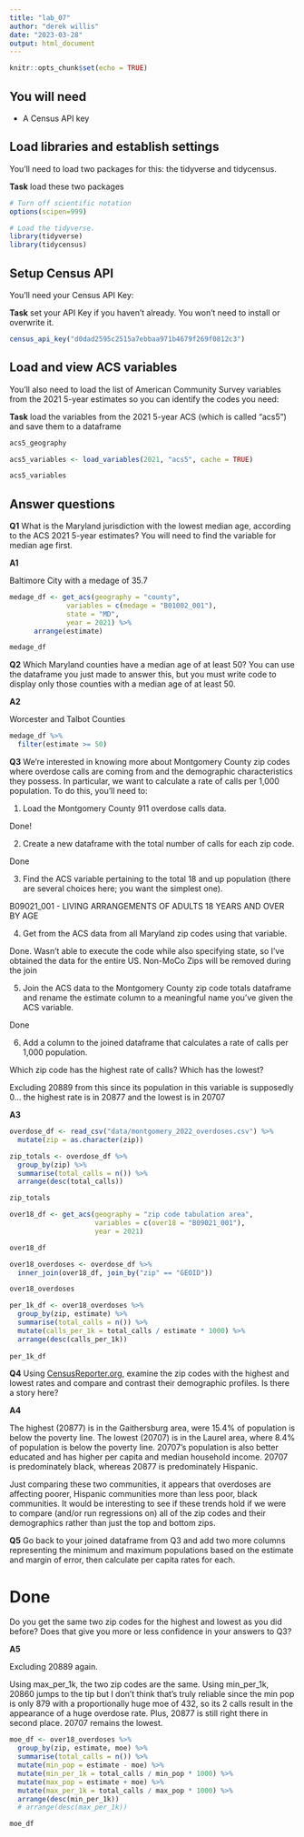 ```yaml
---
title: "lab_07"
author: "derek willis"
date: "2023-03-28"
output: html_document
---
```


```r
knitr::opts_chunk$set(echo = TRUE)
```

## You will need

-   A Census API key

## Load libraries and establish settings

You'll need to load two packages for this: the tidyverse and tidycensus.

**Task** load these two packages

```r
# Turn off scientific notation
options(scipen=999)

# Load the tidyverse.
library(tidyverse)
library(tidycensus)

```

## Setup Census API

You'll need your Census API Key:

**Task** set your API Key if you haven't already. You won't need to install or overwrite it.

```r

census_api_key("d0dad2595c2515a7ebbaa971b4679f269f0812c3")

```

## Load and view ACS variables

You'll also need to load the list of American Community Survey variables from the 2021 5-year estimates so you can identify the codes you need:

**Task** load the variables from the 2021 5-year ACS (which is called "acs5") and save them to a dataframe

```r

acs5_geography

```

```r

acs5_variables <- load_variables(2021, "acs5", cache = TRUE)

```


```r
acs5_variables
```


## Answer questions

**Q1** What is the Maryland jurisdiction with the lowest median age, according to the ACS 2021 5-year estimates? You will need to find the variable for median age first. 



**A1** 

Baltimore City with a medage of 35.7

```r

medage_df <- get_acs(geography = "county",
              variables = c(medage = "B01002_001"),
              state = "MD",
              year = 2021) %>%
      arrange(estimate)

medage_df
```

**Q2** Which Maryland counties have a median age of at least 50? You can use the dataframe you just made to answer this, but you must write code to display only those counties with a median age of at least 50. 

**A2** 

Worcester and Talbot Counties

```r

medage_df %>%
  filter(estimate >= 50)

```

**Q3** We're interested in knowing more about Montgomery County zip codes where overdose calls are coming from and the demographic characteristics they possess. In particular, we want to calculate a rate of calls per 1,000 population. To do this, you'll need to:

1. Load the Montgomery County 911 overdose calls data.

Done!

2. Create a new dataframe with the total number of calls for each zip code.

Done

3. Find the ACS variable pertaining to the total 18 and up population (there are several choices here; you want the simplest one).

B09021_001 - LIVING ARRANGEMENTS OF ADULTS 18 YEARS AND OVER BY AGE

4. Get from the ACS data from all Maryland zip codes using that variable.

Done. Wasn't able to execute the code while also specifying state, so I've obtained the data for the entire US. Non-MoCo Zips will be removed during the join

5. Join the ACS data to the Montgomery County zip code totals dataframe and rename the estimate column to a meaningful name you've given the ACS variable.

Done

6. Add a column to the joined dataframe that calculates a rate of calls per 1,000 population.

Which zip code has the highest rate of calls? Which has the lowest?

Excluding 20889 from this since its population in this variable is supposedly 0... the highest rate is in 20877 and the lowest is in 20707

**A3** 

```r
overdose_df <- read_csv("data/montgomery_2022_overdoses.csv") %>%
  mutate(zip = as.character(zip))

```

```r
zip_totals <- overdose_df %>%
  group_by(zip) %>%
  summarise(total_calls = n()) %>%
  arrange(desc(total_calls))

zip_totals
```


```r

over18_df <- get_acs(geography = "zip code tabulation area",
                     variables = c(over18 = "B09021_001"),
                     year = 2021)

over18_df

```

```r
over18_overdoses <- overdose_df %>%
  inner_join(over18_df, join_by("zip" == "GEOID"))

over18_overdoses
```


```r

per_1k_df <- over18_overdoses %>%
  group_by(zip, estimate) %>%
  summarise(total_calls = n()) %>%
  mutate(calls_per_1k = total_calls / estimate * 1000) %>%
  arrange(desc(calls_per_1k))
  
per_1k_df

```



**Q4** Using [CensusReporter.org](https://censusreporter.org/), examine the zip codes with the highest and lowest rates and compare and contrast their demographic profiles. Is there a story here?

**A4**

The highest (20877) is in the Gaithersburg area, were 15.4% of population is below the poverty line. The lowest (20707) is in the Laurel area, where 8.4% of population is below the poverty line. 20707's population is also better educated and has higher per capita and median household income. 20707 is predominately black, whereas 20877 is predominately Hispanic.

Just comparing these two communities, it appears that overdoses are affecting poorer, Hispanic communities more than less poor, black communities. It would be interesting to see if these trends hold if we were to compare (and/or run regressions on) all of the zip codes and their demographics rather than just the top and bottom zips.


**Q5** Go back to your joined dataframe from Q3 and add two more columns representing the minimum and maximum populations based on the estimate and margin of error, then calculate per capita rates for each.

# Done

Do you get the same two zip codes for the highest and lowest as you did before? Does that give you more or less confidence in your answers to Q3?

**A5** 

Excluding 20889 again.

Using max_per_1k, the two zip codes are the same. Using min_per_1k, 20860 jumps to the tip but I don't think that's truly reliable since the min pop is only 879 with a proportionally huge moe of 432, so its 2 calls result in the appearance of a huge overdose rate. Plus, 20877 is still right there in second place. 20707 remains the lowest.


```r

moe_df <- over18_overdoses %>%
  group_by(zip, estimate, moe) %>%
  summarise(total_calls = n()) %>%
  mutate(min_pop = estimate - moe) %>%
  mutate(min_per_1k = total_calls / min_pop * 1000) %>%
  mutate(max_pop = estimate + moe) %>%
  mutate(max_per_1k = total_calls / max_pop * 1000) %>%
  arrange(desc(min_per_1k))
  # arrange(desc(max_per_1k))

moe_df

```




